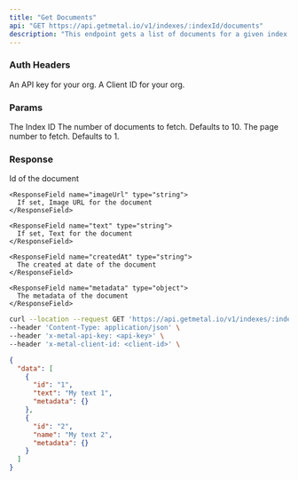 ```yaml
---
title: "Get Documents"
api: "GET https://api.getmetal.io/v1/indexes/:indexId/documents"
description: "This endpoint gets a list of documents for a given index."
---
```


### Auth Headers

<ParamField required header="x-metal-api-key" type="string">
  An API key for your org.
</ParamField>

<ParamField required header="x-metal-client-id" type="string">
  A Client ID for your org.
</ParamField>

### Params

<ParamField required path="indexId" type="string">
  The Index ID
</ParamField>

<ParamField optional query="limit" type="number">
  The number of documents to fetch. Defaults to 10.
</ParamField>

<ParamField optional query="page" type="number">
  The page number to fetch. Defaults to 1.
</ParamField>

### Response

<ResponseField name="data" type="Document Array">
  <Expandable title="properties">
    <ResponseField name="id" type="string">
      Id of the document
    </ResponseField>

    <ResponseField name="imageUrl" type="string">
      If set, Image URL for the document
    </ResponseField>

    <ResponseField name="text" type="string">
      If set, Text for the document
    </ResponseField>

    <ResponseField name="createdAt" type="string">
      The created at date of the document
    </ResponseField>

    <ResponseField name="metadata" type="object">
      The metadata of the document
    </ResponseField>

  </Expandable>
</ResponseField>

<RequestExample>

```bash Example Request
curl --location --request GET 'https://api.getmetal.io/v1/indexes/:indexId/documents' \
--header 'Content-Type: application/json' \
--header 'x-metal-api-key: <api-key>' \
--header 'x-metal-client-id: <client-id>' \
```

</RequestExample>

<ResponseExample>

```json Response
{
  "data": [
    {
      "id": "1",
      "text": "My text 1",
      "metadata": {}
    },
    {
      "id": "2",
      "name": "My text 2",
      "metadata": {}
    }
  ]
}
```

</ResponseExample>
